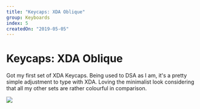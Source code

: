 ```yaml
---
title: "Keycaps: XDA Oblique"
group: Keyboards
index: 5
createdOn: "2019-05-05"
---
```


# Keycaps: XDA Oblique

Got my first set of XDA Keycaps. Being used to DSA as I am, it's a pretty simple adjustment to type with XDA. Loving the minimalist look considering that all my other sets are rather colourful in comparison.

![](flickr://47780280651)
